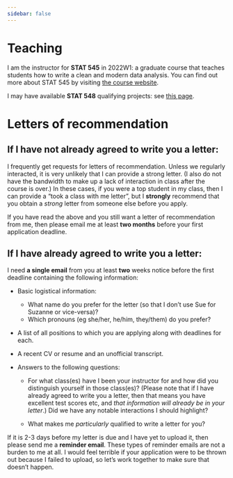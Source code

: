 ```yaml
---
sidebar: false
---
```


# Teaching

I am the instructor for **STAT 545** in 2022W1: a graduate course that teaches students how to write a clean and modern data analysis.  You can find out more about STAT 545 by visiting [the course website](https://stat545.stat.ubc.ca/). 

I may have available **STAT 548** qualifying projects: see [this page](STAT548.qmd).

# Letters of recommendation 

## If I have not already agreed to write you a letter: 

I frequently get requests for letters of recommendation. Unless we regularly interacted, it is very unlikely that I can provide a strong letter. (I also do not have the bandwidth to make up a lack of interaction in class after the course is over.) In these cases, if you were a top student in my class, then I can provide a "took a class with me letter", but I **strongly** recommend that you obtain a *strong* letter from someone else before you apply. 

If you have read the above and you still want a letter of recommendation from me, then please email me at least **two months** before your first application deadline. 

## If I have already agreed to write you a letter: 

I  need **a single email** from you at least **two** weeks notice before the first deadline containing the following information: 

- Basic logistical information: 

  - What name do you prefer for the letter (so that I don't use Sue for Suzanne or vice-versa)? 
  - Which pronouns (eg she/her, he/him, they/them) do you prefer?

- A list of all positions to which you are applying along with deadlines for each. 

- A recent CV or resume and an unofficial transcript. 

- Answers to the following questions: 

  - For what class(es) have I been your instructor for and how did you distinguish yourself in those class(es)? (Please note that if I have already agreed to write you a letter, then that means you have excellent test scores etc, and *that information will already be in your letter*.) Did we have any notable interactions I should highlight? 

  -  What makes me *particularly* qualified to write a letter for you?
  
If it is 2-3 days before my letter is due and I have yet to upload it, then please send me a **reminder email**. These types of reminder emails are not a burden to me at all. I would feel terrible if your application were to be thrown out because I failed to upload, so let's work together to make sure that doesn't happen. 
